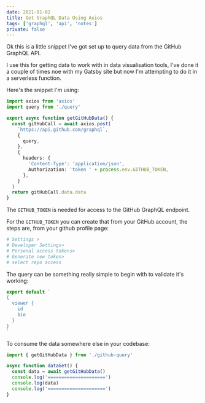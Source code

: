 ```yaml
---
date: 2021-01-02
title: Get GraphQL Data Using Axios
tags: ['graphql', 'api', 'notes']
private: false
---
```


Ok this is a little snippet I've got set up to query data from the
GitHub GraphQL API.

I use this for getting data to work with in data visualisation tools,
I've done it a couple of times noe with my Gatsby site but now I'm
attempting to do it in a serverless function.

Here's the snippet I'm using:

```ts
import axios from 'axios'
import query from './query'

export async function getGitHubData() {
  const gitHubCall = await axios.post(
    `https://api.github.com/graphql`,
    {
      query,
    },
    {
      headers: {
        'Content-Type': 'application/json',
        Authorization: 'token ' + process.env.GITHUB_TOKEN,
      },
    }
  )
  return gitHubCall.data.data
}
```

The `GITHUB_TOKEN` is needed for access to the GitHub GraphQL
endpoint.

For the `GITHUB_TOKEN` you can create that from your GitHub account,
the steps are, from your github profile page:

```bash
# Settings >
# Developer Settings>
# Personal access tokens>
# Generate new token>
# select repo access
```

The query can be something really simple to begin with to validate
it's working:

```ts
export default `
{
  viewer {
    id
    bio
  }
}
`
```

To consume the data somewhere else in your codebase:

```ts
import { getGitHubData } from './github-query'

async function dataGet() {
  const data = await getGitHubData()
  console.log('=====================')
  console.log(data)
  console.log('=====================')
}
```
